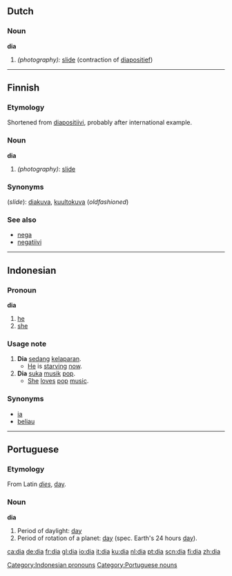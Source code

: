 {{See|Dia}}
==Dutch==
===Noun===
'''dia'''
# ''(photography):'' [[slide]] (contraction of [[diapositief]]) {{m}}


----
==Finnish==

===Etymology===
Shortened from [[diapositiivi]], probably after international example.

===Noun===
'''dia'''

# ''(photography)'': [[slide]]

===Synonyms===
(''slide''): [[diakuva]], [[kuultokuva]] (''oldfashioned'')

===See also===
*[[nega]]
*[[negatiivi]]


----
==Indonesian==
===Pronoun===
'''dia'''

# [[he]]
# [[she]]
===Usage note===
# '''Dia''' [[sedang]] [[lapar|kelaparan]].
#* [[he|He]] is [[starve|starving]] [[now]].
# '''Dia''' [[suka]] [[musik]] [[pop]].
#* [[she|She]] [[love]]s [[pop]] [[music]].
===Synonyms===
* [[ia]]
* [[beliau]]

[[Category:Indonesian pronouns]]


----
==Portuguese==
===Etymology===
From Latin ''[[dies]]'', [[day]].
===Noun===
'''dia''' {{m}}
#Period of daylight: [[day]]
#Period of rotation of a planet: [[day]] (spec. Earth's 24 hours [[day]]).
[[Category:Portuguese nouns]]

[[ca:dia]]
[[de:dia]]
[[fr:dia]]
[[gl:dia]]
[[io:dia]]
[[it:dia]]
[[ku:dia]]
[[nl:dia]]
[[pt:dia]]
[[scn:dia]]
[[fi:dia]]
[[zh:dia]]